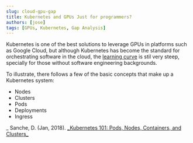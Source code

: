 ```yaml
---
slug: cloud-gpu-gap
title: Kubernetes and GPUs Just for programmers?
authors: [jose]
tags: [GPUs, Kubernetes, Gap Analysis]
---
```


Kubernetes is one of the best solutions to leverage GPUs in platforms such as Google Cloud, but although Kubernetes has become the standard for orchestrating software in the cloud, the [learning curve](https://medium.com/google-cloud/kubernetes-101-pods-nodes-containers-and-clusters-c1509e409e16) is stil very steep, specially for those without software engineering backgrounds.

<!--truncate-->

To illustrate, there follows a few of the basic concepts that make up a Kubernetes system:

- Nodes
- Clusters
- Pods
- Deployments
- Ingress

_
Sanche, D. (Jan, 2018). [\_Kubernetes 101: Pods, Nodes, Containers, and Clusters_](https://medium.com/google-cloud/kubernetes-101-pods-nodes-containers-and-clusters-c1509e409e16)
